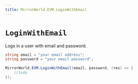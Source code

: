 ```yaml
---
title: MirrorWorld.EVM.LoginWithEmail
---
```


# `LoginWithEmail`

Logs in a user with email and password.

```csharp
string email = "your email address";
string password = "your email password";

MirrorWorld.EVM.LoginWithEmail(email, password, (res) => {
    //todo
});
```
